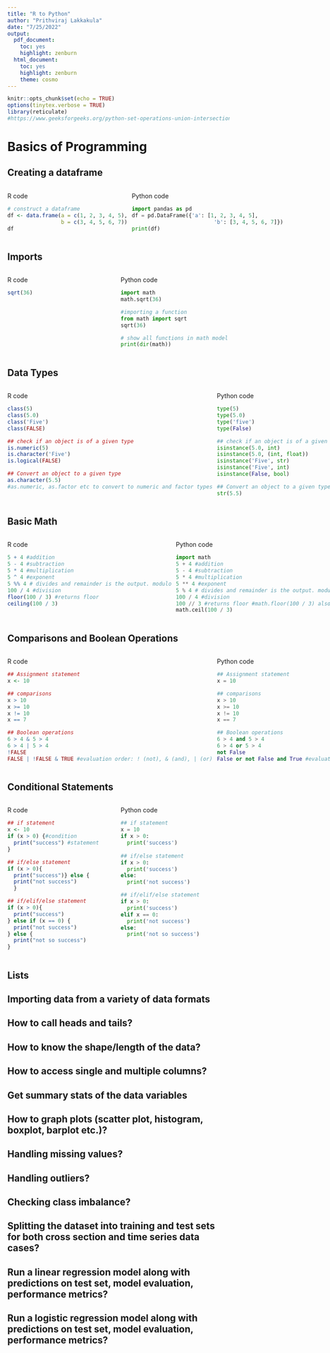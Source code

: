 ```yaml
---
title: "R to Python"
author: "Prithviraj Lakkakula"
date: "7/25/2022"
output:
  pdf_document: 
    toc: yes
    highlight: zenburn
  html_document: 
    toc: yes
    highlight: zenburn
    theme: cosmo
---
```


```r
knitr::opts_chunk$set(echo = TRUE)
options(tinytex.verbose = TRUE)
library(reticulate)
#https://www.geeksforgeeks.org/python-set-operations-union-intersection-difference-symmetric-difference/
```

<!--
:::: {style="display: grid;"} ### this code if you add below will display one after the other top and bottom.
#For more info, see here: https://bookdown.org/yihui/rmarkdown-cookbook/multi-column.html
-->

# Basics of Programming

## Creating a dataframe 

:::: {style="display: grid; grid-template-columns: 1fr 1fr; grid-column-gap: 10px;"}


::: {}

R code

```r
# construct a dataframe
df <- data.frame(a = c(1, 2, 3, 4, 5),
                 b = c(3, 4, 5, 6, 7))
df
```

:::

::: {}
Python code

```python
import pandas as pd
df = pd.DataFrame({'a': [1, 2, 3, 4, 5],
                          'b': [3, 4, 5, 6, 7]})
print(df)
```
:::

::::

## Imports

:::: {style="display: grid; grid-template-columns: 1fr 1fr; grid-column-gap: 10px;"}


::: {}

R code

```r
sqrt(36)
```

:::

::: {}
Python code

```python
import math
math.sqrt(36)

#importing a function
from math import sqrt
sqrt(36)

# show all functions in math model
print(dir(math))
```
:::

::::

## Data Types

:::: {style="display: grid; grid-template-columns: 1fr 1fr; grid-column-gap: 10px;"}


::: {}

R code

```r
class(5)
class(5.0)
class('Five')
class(FALSE)

## check if an object is of a given type
is.numeric(5)
is.character('Five')
is.logical(FALSE)

## Convert an object to a given type
as.character(5.5)
#as.numeric, as.factor etc to convert to numeric and factor types
```

:::

::: {}
Python code

```python
type(5)
type(5.0)
type('five')
type(False)

## check if an object is of a given type
isinstance(5.0, int)
isinstance(5.0, (int, float))
isinstance('Five', str)
isinstance('Five', int)
isinstance(False, bool)

## Convert an object to a given type
str(5.5)
```
:::

::::

## Basic Math

:::: {style="display: grid; grid-template-columns: 1fr 1fr; grid-column-gap: 10px;"}


::: {}

R code

```r
5 + 4 #addition
5 - 4 #subtraction
5 * 4 #multiplication
5 ^ 4 #exponent
5 %% 4 # divides and remainder is the output. modulo
100 / 4 #division
floor(100 / 3) #returns floor
ceiling(100 / 3)
```

:::

::: {}
Python code

```python
import math
5 + 4 #addition
5 - 4 #subtraction
5 * 4 #multiplication
5 ** 4 #exponent
5 % 4 # divides and remainder is the output. modulo
100 / 4 #division
100 // 3 #returns floor #math.floor(100 / 3) also returns the same
math.ceil(100 / 3)
```
:::

::::

## Comparisons and Boolean Operations

:::: {style="display: grid; grid-template-columns: 1fr 1fr; grid-column-gap: 10px;"}


::: {}

R code

```r
## Assignment statement
x <- 10

## comparisons
x > 10
x >= 10
x != 10
x == 7

## Boolean operations
6 > 4 & 5 > 4
6 > 4 | 5 > 4
!FALSE
FALSE | !FALSE & TRUE #evaluation order: ! (not), & (and), | (or)
```

:::

::: {}
Python code

```python
## Assignment statement
x = 10

## comparisons
x > 10
x >= 10
x != 10
x == 7

## Boolean operations
6 > 4 and 5 > 4
6 > 4 or 5 > 4
not False
False or not False and True #evaluation order: ! (not), & (and), | (or)
```
:::

::::

## Conditional Statements

:::: {style="display: grid; grid-template-columns: 1fr 1fr; grid-column-gap: 10px;"}


::: {}

R code

```r
## if statement
x <- 10
if (x > 0) {#condition
  print("success") #statement
}  

## if/else statement
if (x > 0){
  print("success")} else {
  print("not success")
  }

## if/elif/else statement
if (x > 0){
  print("success")
} else if (x == 0) {
  print("not success")
} else {
  print("not so success")
}
```

:::

::: {}
Python code

```python
## if statement
x = 10
if x > 0:
  print('success')
  
## if/else statement
if x > 0:
  print('success')
else:
  print('not success')

## if/elif/else statement
if x > 0:
  print('success')
elif x == 0:
  print('not success')
else:
  print('not so success')
```
:::

::::

## Lists



## Importing data from a variety of data formats

## How to call heads and tails?

## How to know the shape/length of the data?

## How to access single and multiple columns?

## Get summary stats of the data variables

## How to graph plots (scatter plot, histogram, boxplot, barplot etc.)?

## Handling missing values?

## Handling outliers?

## Checking class imbalance?

## Splitting the dataset into training and test sets for both cross section and time series data cases?

## Run a linear regression model along with predictions on test set, model evaluation, performance metrics?

## Run a logistic regression model along with predictions on test set, model evaluation, performance metrics?


